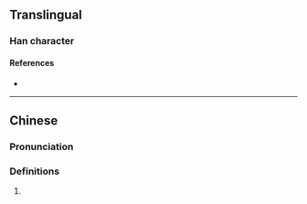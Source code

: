{{character info}}
==Translingual==

===Han character===
{{Han char|rn=30|rad=口|as=07|sn=10|four=|canj=RQYJ|ids=⿰口抖}}

====References====
* {{Han ref|kx=0193.051|hdz=10625.051|uh=551E|ud=21790}}

----

==Chinese==
{{zh-forms}}

===Pronunciation===
{{zh-pron
|c=tau2
|cat=v
}}

===Definitions===
{{zh-hanzi}}

# {{lb|zh|Cantonese}} {{zh-alt-form|敨|tr=tau2|to [[breathe]]; to [[rest]]}}